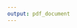 ```yaml
---
output: pdf_document
---
```

<!--
\def\bibindent{1em}
\parskip=2\baselineskip \advance\parskip by 0pt plus 2pt
\setlength{\parindent}{0cm}

\setlength{\bibhang}{1em}

-->

\backmatter

\setlength{\parindent}{-0.5in}
\setlength{\leftskip}{0.5in}
\setlength{\parskip}{8pt}

\chapter{$bibname$}

<!--
\setlength{\bibhang}{5em}


--->
